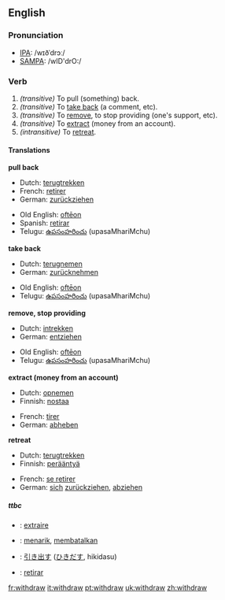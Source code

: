 ==English==

===Pronunciation===
*[[w:IPA|IPA]]: /wɪðˈdrɔː/
*[[w:SAMPA|SAMPA]]: /wID'drO:/

===Verb===
{{irregverb|'''to withdraw'''|'''[[withdraws]]'''|'''[[withdrew]]'''|'''[[withdrawn]]'''|'''[[withdrawing]]'''}}

#''(transitive)'' To pull (something) back.
#''(transitive)'' To [[take back]] (a comment, etc).
#''(transitive)'' To [[remove]], to stop providing (one's support, etc).
#''(transitive)'' To [[extract]] (money from an account).
#''(intransitive)'' To [[retreat]].

====Translations====
'''pull back'''
{{top}}
*Dutch: [[terugtrekken]]
*French: [[retirer]]
*German: [[zurückziehen]]
{{mid}}
*Old English: [[ofteon|oftēon]]
*Spanish: [[retirar]]
*Telugu: [[ఉపసంహరించు]] (upasaMhariMchu)
{{bottom}}

'''take back'''
{{top}}
*Dutch: [[terugnemen]]
*German: [[zurücknehmen]]
{{mid}}
*Old English: [[ofteon|oftēon]]
*Telugu: [[ఉపసంహరించు]] (upasaMhariMchu)
{{bottom}}

'''remove, stop providing'''
{{top}}
*Dutch: [[intrekken]]
*German: [[entziehen]]
{{mid}}
*Old English: [[ofteon|oftēon]]
*Telugu: [[ఉపసంహరించు]] (upasaMhariMchu)
{{bottom}}

'''extract (money from an account)'''
{{top}}
*Dutch: [[opnemen]]
*Finnish: [[nostaa]]
{{mid}}
*French: [[tirer]]
*German: [[abheben]]
{{bottom}}

'''retreat'''
{{top}}
*Dutch: [[terugtrekken]]
*Finnish: [[perääntyä]]
{{mid}}
*French: [[se retirer]]
*German: [[sich]] [[zurückziehen]], [[abziehen]]
{{bottom}}

=====ttbc=====
{{checktrans}}
*{{ttbc|French}}: [[extraire]]
*{{ttbc|Indonesian}}: [[tarik|menarik]], [[batal|membatalkan]]
*{{ttbc|Japanese}}: [[引き出す]] ([[ひきだす]], hikidasu)
*{{ttbc|Spanish}}: [[retirar]]

[[fr:withdraw]]
[[it:withdraw]]
[[pt:withdraw]]
[[uk:withdraw]]
[[zh:withdraw]]